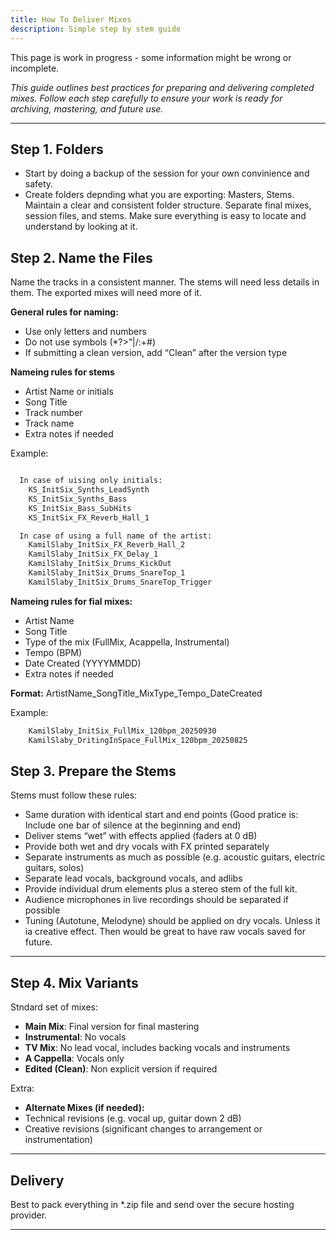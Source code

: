 ```yaml
---
title: How To Deliver Mixes
description: Simple step by stem guide
---
```


<Callout title="Warning" type="warning">
  This page is work in progress - some information might be wrong or incomplete.
</Callout>


*This guide outlines best practices for preparing and delivering completed mixes. Follow each step carefully to ensure your work is ready for archiving, mastering, and future use.*

---

## Step 1. Folders

- Start by doing a backup of the session for your own convinience and safety.
- Create folders depnding what you are exporting: Masters, Stems. Maintain a clear and consistent folder structure. Separate final mixes, session files, and stems. Make sure everything is easy to locate and understand by looking at it.

## Step 2. Name the Files

Name the tracks in a consistent manner. The stems will need less details in them. The exported mixes will need more of it.

**General rules for naming:**
* Use only letters and numbers
* Do not use symbols (*?>”|/:+#)
* If submitting a clean version, add “Clean” after the version type

**Nameing rules for stems**
* Artist Name or initials
* Song Title
* Track number
* Track name
* Extra notes if needed

Example: 

```txt

  In case of uising only initials:
    KS_InitSix_Synths_LeadSynth
    KS_InitSix_Synths_Bass
    KS_InitSix_Bass_SubHits
    KS_InitSix_FX_Reverb_Hall_1

  In case of using a full name of the artist:
    KamilSlaby_InitSix_FX_Reverb_Hall_2
    KamilSlaby_InitSix_FX_Delay_1
    KamilSlaby_InitSix_Drums_KickOut
    KamilSlaby_InitSix_Drums_SnareTop_1
    KamilSlaby_InitSix_Drums_SnareTop_Trigger
```

**Nameing rules for fial mixes:**
* Artist Name
* Song Title
* Type of the mix (FullMix, Acappella, Instrumental)
* Tempo (BPM)
* Date Created (YYYYMMDD)
* Extra notes if needed

**Format:**
ArtistName_SongTitle_MixType_Tempo_DateCreated

Example: 

```txt
    KamilSlaby_InitSix_FullMix_120bpm_20250930
    KamilSlaby_DritingInSpace_FullMix_120bpm_20250825
```

## Step 3. Prepare the Stems

Stems must follow these rules:

* Same duration with identical start and end points (Good pratice is: Include one bar of silence at the beginning and end)
* Deliver stems “wet” with effects applied (faders at 0 dB)
* Provide both wet and dry vocals with FX printed separately
* Separate instruments as much as possible (e.g. acoustic guitars, electric guitars, solos)
* Separate lead vocals, background vocals, and adlibs
* Provide individual drum elements plus a stereo stem of the full kit.
* Audience microphones in live recordings should be separated if possible
* Tuning (Autotune, Melodyne) should be applied on dry vocals. Unless it ia creative effect. Then would be great to have raw vocals saved for future.
---

## Step 4. Mix Variants

Stndard set of mixes:
* **Main Mix**: Final version for final mastering
* **Instrumental**: No vocals
* **TV Mix**: No lead vocal, includes backing vocals and instruments
* **A Cappella**: Vocals only
* **Edited (Clean)**: Non explicit version if required

Extra: 
* **Alternate Mixes (if needed):**
* Technical revisions (e.g. vocal up, guitar down 2 dB)
* Creative revisions (significant changes to arrangement or instrumentation)

---

## Delivery

Best to pack everything in *.zip file and send over the secure hosting provider.

---
